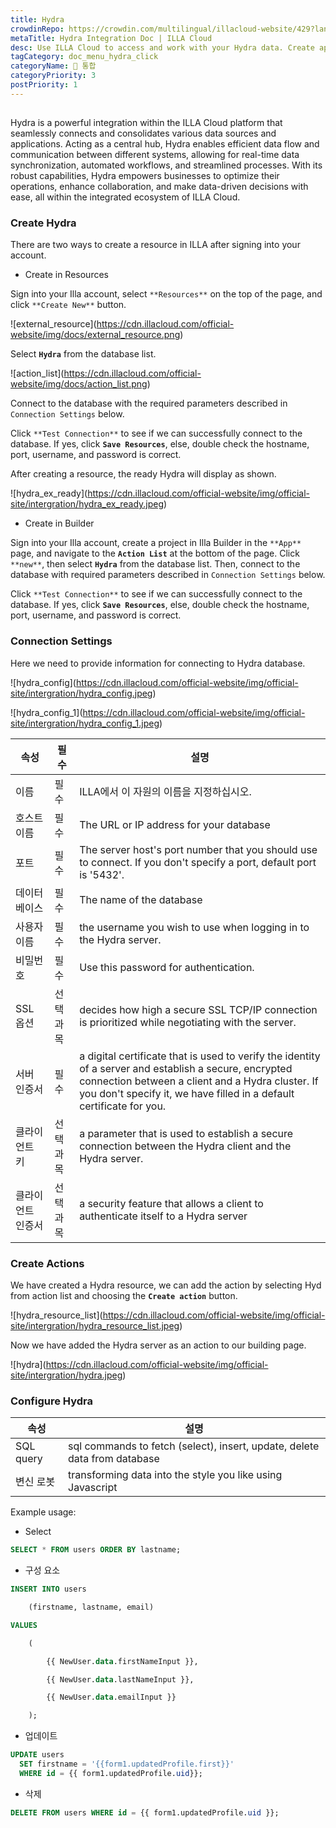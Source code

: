 ```yaml
---
title: Hydra
crowdinRepo: https://crowdin.com/multilingual/illacloud-website/429?languages=en&filter=basic&value=0
metaTitle: Hydra Integration Doc | ILLA Cloud
desc: Use ILLA Cloud to access and work with your Hydra data. Create apps that can query, manipulate, and display data.
tagCategory: doc_menu_hydra_click
categoryName: 🔨 통합
categoryPriority: 3
postPriority: 1
---
```


## <h2 hidden>What is Hydra?</h2>

Hydra is a powerful integration within the ILLA Cloud platform that seamlessly connects and consolidates various data sources and applications. Acting as a central hub, Hydra enables efficient data flow and communication between different systems, allowing for real-time data synchronization, automated workflows, and streamlined processes. With its robust capabilities, Hydra empowers businesses to optimize their operations, enhance collaboration, and make data-driven decisions with ease, all within the integrated ecosystem of ILLA Cloud.

### Create Hydra

There are two ways to create a resource in ILLA after signing into your account.

-   Create in Resources

Sign into your Illa account, select `**Resources**` on the top of the page, and click `**Create New**` button.

![external_resource]\(https://cdn.illacloud.com/official-website/img/docs/external_resource.png)

Select **`Hydra`** from the database list.

![action_list]\(https://cdn.illacloud.com/official-website/img/docs/action_list.png)

Connect to the database with the required parameters described in `Connection Settings` below.

Click `**Test Connection**` to see if we can successfully connect to the database. If yes, click **`Save Resources`**, else, double check the hostname, port, username, and password is correct.

After creating a resource, the ready Hydra will display as shown.

![hydra_ex_ready]\(https://cdn.illacloud.com/official-website/img/official-site/intergration/hydra_ex_ready.jpeg)

-   Create in Builder

Sign into your Illa account, create a project in Illa Builder in the `**App**` page, and navigate to the **`Action List`** at the bottom of the page. Click `**new**`, then select **`Hydra`** from the database list. Then, connect to the database with required parameters described in `Connection Settings` below.

Click `**Test Connection**` to see if we can successfully connect to the database. If yes, click **`Save Resources`**, else, double check the hostname, port, username, and password is correct.

### Connection Settings

Here we need to provide information for connecting to Hydra database.

![hydra_config]\(https://cdn.illacloud.com/official-website/img/official-site/intergration/hydra_config.jpeg)

![hydra_config_1]\(https://cdn.illacloud.com/official-website/img/official-site/intergration/hydra_config_1.jpeg)

| 속성                | 필수    | 설명                                                                                                                                                                                                                                 |
| ----------------- | ----- | ---------------------------------------------------------------------------------------------------------------------------------------------------------------------------------------------------------------------------------- |
| 이름                | 필수    | ILLA에서 이 자원의 이름을 지정하십시오.                                                                                                                                                                                                           |
| 호스트 이름            | 필수    | The URL or IP address for your database                                                                                                                                                                                            |
| 포트                | 필수    | The server host's port number that you should use to connect. If you don't specify a port, default port is '5432'.                                                                                                                 |
| 데이터 베이스           | 필수    | The name of the database                                                                                                                                                                                                           |
| 사용자 이름            | 필수    | the username you wish to use when logging in to the Hydra server.                                                                                                                                                                  |
| 비밀번호              | 필수    | Use this password for authentication.                                                                                                                                                                                              |
| SSL 옵션            | 선택 과목 | decides how high a secure SSL TCP/IP connection is prioritized while negotiating with the server.                                                                                                                                  |
| 서버 인증서            | 필수    | a digital certificate that is used to verify the identity of a server and establish a secure, encrypted connection between a client and a Hydra cluster. If you don't specify it, we have filled in a default certificate for you. |
| 클라이언트 키           | 선택 과목 | a parameter that is used to establish a secure connection between the Hydra client and the Hydra server.                                                                                                                           |
| 클라이언트 인증서         | 선택 과목 | a security feature that allows a client to authenticate itself to a Hydra server                                                                                                                                                   |

### Create Actions

We have created a Hydra resource, we can add the action by selecting Hyd from action list and choosing the **`Create action`** button.

![hydra_resource_list]\(https://cdn.illacloud.com/official-website/img/official-site/intergration/hydra_resource_list.jpeg)

Now we have added the Hydra server as an action to our building page.

![hydra]\(https://cdn.illacloud.com/official-website/img/official-site/intergration/hydra.jpeg)

### Configure Hydra

| 속성          | 설명                                                                        |
| ----------- | ------------------------------------------------------------------------- |
| SQL query   | sql commands to fetch (select), insert, update, delete data from database |
| 변신 로봇       | transforming data into the style you like using Javascript                |

Example usage:

-   Select

```sql
SELECT * FROM users ORDER BY lastname;
```

-   구성 요소

```sql
INSERT INTO users

	(firstname, lastname, email)

VALUES

	(

		{{ NewUser.data.firstNameInput }},

		{{ NewUser.data.lastNameInput }},

		{{ NewUser.data.emailInput }}

	);
```

-   업데이트

```sql
UPDATE users
  SET firstname = '{{form1.updatedProfile.first}}'
  WHERE id = {{ form1.updatedProfile.uid}};
```

-   삭제

```sql
DELETE FROM users WHERE id = {{ form1.updatedProfile.uid }};
```

